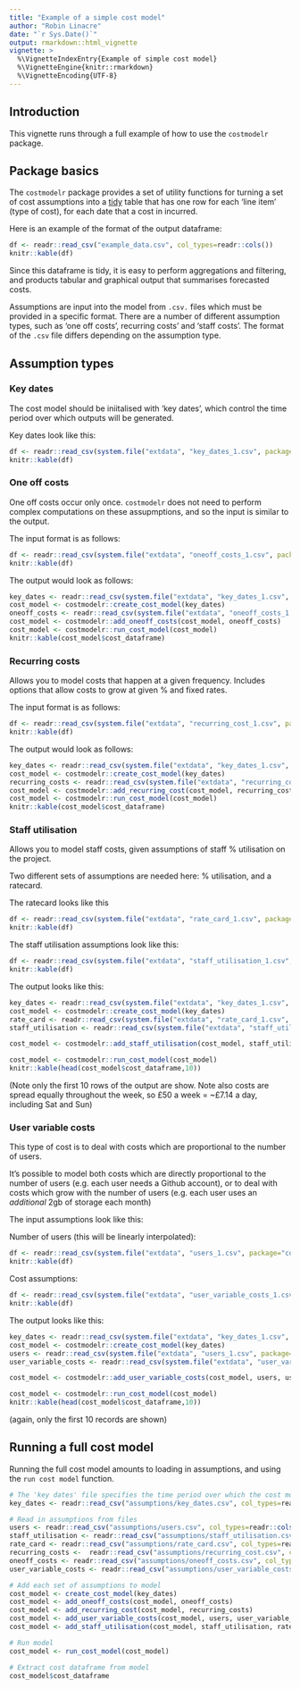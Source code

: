 ```yaml
---
title: "Example of a simple cost model"
author: "Robin Linacre"
date: "`r Sys.Date()`"
output: rmarkdown::html_vignette
vignette: >
  %\VignetteIndexEntry{Example of simple cost model}
  %\VignetteEngine{knitr::rmarkdown}
  %\VignetteEncoding{UTF-8}
---
```


## Introduction

This vignette runs through a full example of how to use the `costmodelr` package.

## Package basics

The `costmodelr` package provides a set of utility functions for turning a set of cost assumptions into a [tidy](http://vita.had.co.nz/papers/tidy-data.pdf) table that has one row for each 'line item' (type of cost), for each date that a cost in incurred. 

Here is an example of the format of the output dataframe:

```r
df <- readr::read_csv("example_data.csv", col_types=readr::cols())
knitr::kable(df)
```

Since this dataframe is tidy, it is easy to perform aggregations and filtering, and products tabular and graphical output that summarises forecasted costs.

Assumptions are input into the model from `.csv.` files which must be provided in a specific format.  There are a number of different assumption types, such as 'one off costs', recurring costs' and 'staff costs'.  The format of the `.csv` file differs depending on the assumption type.

## Assumption types


### Key dates

The cost model should be iniitalised with 'key dates', which control the time period over which outputs will be generated.

Key dates look like this:

```r

df <- readr::read_csv(system.file("extdata", "key_dates_1.csv", package="costmodelr"), col_types=readr::cols())
knitr::kable(df)
```

### One off costs

One off costs occur only once.  `costmodelr` does not need to perform complex computations on these assupmptions, and so the input is similar to the output.

The input format is as follows:

```r

df <- readr::read_csv(system.file("extdata", "oneoff_costs_1.csv", package="costmodelr"), col_types=readr::cols())
knitr::kable(df)
```

The output would look as follows:

```r
key_dates <- readr::read_csv(system.file("extdata", "key_dates_1.csv", package="costmodelr"), col_types=readr::cols())
cost_model <- costmodelr::create_cost_model(key_dates)
oneoff_costs <- readr::read_csv(system.file("extdata", "oneoff_costs_1.csv", package="costmodelr"), col_types=readr::cols())
cost_model <- costmodelr::add_oneoff_costs(cost_model, oneoff_costs)
cost_model <- costmodelr::run_cost_model(cost_model)
knitr::kable(cost_model$cost_dataframe)

```


### Recurring costs

Allows you to model costs that happen at a given frequency. Includes options that allow costs to grow at given % and fixed rates.

The input format is as follows:

```r

df <- readr::read_csv(system.file("extdata", "recurring_cost_1.csv", package="costmodelr"), col_types=readr::cols())
knitr::kable(df)
```

The output would look as follows:

```r
key_dates <- readr::read_csv(system.file("extdata", "key_dates_1.csv", package="costmodelr"), col_types=readr::cols())
cost_model <- costmodelr::create_cost_model(key_dates)
recurring_costs <- readr::read_csv(system.file("extdata", "recurring_cost_1.csv", package="costmodelr"), col_types=readr::cols())
cost_model <- costmodelr::add_recurring_cost(cost_model, recurring_costs)
cost_model <- costmodelr::run_cost_model(cost_model)
knitr::kable(cost_model$cost_dataframe)

```

### Staff utilisation 

Allows you to model staff costs, given assumptions of staff % utilisation on the project.

Two different sets of assumptions are needed here:  % utilisation, and a ratecard.  

The ratecard looks like this

```r

df <- readr::read_csv(system.file("extdata", "rate_card_1.csv", package="costmodelr"), col_types=readr::cols())
knitr::kable(df)
```

The staff utilisation assumptions look like this:

```r

df <- readr::read_csv(system.file("extdata", "staff_utilisation_1.csv", package="costmodelr"), col_types=readr::cols())
knitr::kable(df)
```

The output looks like this:

```r
key_dates <- readr::read_csv(system.file("extdata", "key_dates_1.csv", package="costmodelr"), col_types=readr::cols())
cost_model <- costmodelr::create_cost_model(key_dates)
rate_card <- readr::read_csv(system.file("extdata", "rate_card_1.csv", package="costmodelr"), col_types=readr::cols())
staff_utilisation <- readr::read_csv(system.file("extdata", "staff_utilisation_1.csv", package="costmodelr"), col_types=readr::cols())

cost_model <- costmodelr::add_staff_utilisation(cost_model, staff_utilisation, rate_card)

cost_model <- costmodelr::run_cost_model(cost_model)
knitr::kable(head(cost_model$cost_dataframe,10))

```

(Note only the first 10 rows of the output are show.  Note also costs are spread equally throughout the week, so £50 a week = ~£7.14 a day, including Sat and Sun)

### User variable costs

This type of cost is to deal with costs which are proportional to the number of users. 

It's possible to model both costs which are directly proportional to the number of users (e.g. each user needs a Github account), or to deal with costs which grow with the number of users (e.g. each user uses an *additional* 2gb of storage each month)

The input assumptions look like this:

Number of users (this will be linearly interpolated):

```r

df <- readr::read_csv(system.file("extdata", "users_1.csv", package="costmodelr"), col_types=readr::cols())
knitr::kable(df)
```

Cost assumptions:

```r

df <- readr::read_csv(system.file("extdata", "user_variable_costs_1.csv", package="costmodelr"), col_types=readr::cols())
knitr::kable(df)
```

The output looks like this:

```r
key_dates <- readr::read_csv(system.file("extdata", "key_dates_1.csv", package="costmodelr"), col_types=readr::cols())
cost_model <- costmodelr::create_cost_model(key_dates)
users <- readr::read_csv(system.file("extdata", "users_1.csv", package="costmodelr"), col_types=readr::cols())
user_variable_costs <- readr::read_csv(system.file("extdata", "user_variable_costs_1.csv", package="costmodelr"), col_types=readr::cols())

cost_model <- costmodelr::add_user_variable_costs(cost_model, users, user_variable_costs)

cost_model <- costmodelr::run_cost_model(cost_model)
knitr::kable(head(cost_model$cost_dataframe,10))
```


(again, only the first 10 records are shown)

## Running a full cost model

Running the full cost model amounts to loading in assumptions, and using the `run cost model` function.

```r
# The 'key dates' file specifies the time period over which the cost model produces estimates
key_dates <- readr::read_csv("assumptions/key_dates.csv", col_types=readr::cols())

# Read in assumptions from files
users <- readr::read_csv("assumptions/users.csv", col_types=readr::cols())
staff_utilisation <- readr::read_csv("assumptions/staff_utilisation.csv", col_types=readr::cols())
rate_card <- readr::read_csv("assumptions/rate_card.csv", col_types=readr::cols())
recurring_costs <-  readr::read_csv("assumptions/recurring_cost.csv", col_types=readr::cols())
oneoff_costs <- readr::read_csv("assumptions/oneoff_costs.csv", col_types=readr::cols())
user_variable_costs <- readr::read_csv("assumptions/user_variable_costs.csv", col_types =readr::cols())

# Add each set of assumptions to model
cost_model <- create_cost_model(key_dates)
cost_model <- add_oneoff_costs(cost_model, oneoff_costs)
cost_model <- add_recurring_cost(cost_model, recurring_costs)
cost_model <- add_user_variable_costs(cost_model, users, user_variable_costs)
cost_model <- add_staff_utilisation(cost_model, staff_utilisation, rate_card)

# Run model
cost_model <- run_cost_model(cost_model)

# Extract cost dataframe from model
cost_model$cost_dataframe
```


